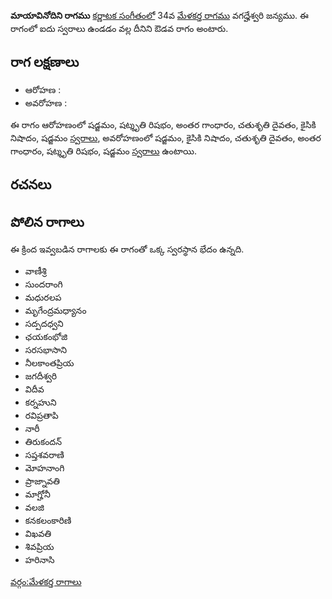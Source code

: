 {{Infobox ragam
	| name          	= మాయావినోదిని
	| synonym	    	= 
	| mela          	= 
	| chakra        	= 
	| janaka        	= 
	| type          	= ఔడవ
	| arohanam      	= {{svaraC|S|R3|G3|D2|N2|S'}} 
	| avarohanam    	= {{svaraC|S'|N2|D2|G3|R3|S}}
	| jeeva         	=
	| chhaya        	=
	| nyasa         	=
	| vishesha      	= 
	| equivalent  		= 
}}
{{కర్ణాటక సంగీత రాగాలు}}
'''మాయావినోదిని రాగము''' [[కర్ణాటక సంగీతం]]లో 34వ [[మేళకర్త రాగము]] వగద్హేశ్వరి జన్యము.  ఈ రాగంలో ఐదు స్వరాలు ఉండడం వల్ల దీనిని ఔడవ రాగం అంటారు.


==రాగ లక్షణాలు==


* ఆరోహణ : {{svaraC|S|R3|G3|D2|N2|S'}} 
* అవరోహణ : {{svaraC|S'|N2|D2|G3|R3|S}}

ఈ రాగం ఆరోహణంలో షడ్జమం, షట్శృతి రిషభం, అంతర గాంధారం, చతుశృతి దైవతం, కైసికి నిషాదం, షడ్జమం [[స్వరాలు]], అవరోహణంలో షడ్జమం, కైసికి నిషాదం, చతుశృతి దైవతం, అంతర గాంధారం, షట్శృతి రిషభం, షడ్జమం [[స్వరాలు]] ఉంటాయి.

==రచనలు==



==పోలిన రాగాలు==
ఈ క్రింద ఇవ్వబడిన రాగాలకు ఈ రాగంతో ఒక్క స్వరస్థాన భేదం ఉన్నది.
* వాణీశ్రి
* సుందరాంగి
* మధురలప
* మృగేంద్రమధ్యానం
* సద్పదధ్వని
* ఛయకంభోజి
* సరసభాసాని
* నీలకాంతప్రియ
* జగదీశ్వరి
* విదీవ
* కర్నహుని
* రవిప్రతాపి
* నారీ
* తిరుకందన్
* సప్తశవరాణి
* మోహనాంగి
* ప్రాజ్నావతి
* మాగ్హోనీ
* వలజి
* కనకలంకారిణి
* విఖవతి
* శివప్రియ
* హరినాసి



[[వర్గం:మేళకర్త రాగాలు]]